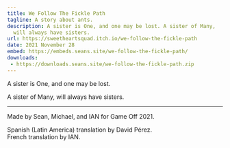 ```yaml
---
title: We Follow The Fickle Path
tagline: A story about ants.
description: A sister is One, and one may be lost. A sister of Many,
  will always have sisters.
url: https://sweetheartsquad.itch.io/we-follow-the-fickle-path
date: 2021 November 28
embed: https://embeds.seans.site/we-follow-the-fickle-path/
downloads:
 - https://downloads.seans.site/we-follow-the-fickle-path.zip
---
```


A sister is One, and one may be lost.

A sister of Many, will always have sisters.

---

Made by Sean, Michael, and IAN for Game Off 2021.

Spanish (Latin America) translation by David Pérez.<br/>
French translation by IAN.
